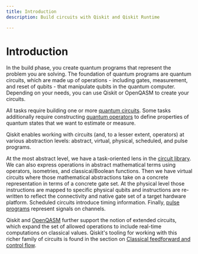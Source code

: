 ```yaml
---
title: Introduction
description: Build circuits with Qiskit and Qiskit Runtime

---
```


# Introduction

In the build phase, you create quantum programs that represent the problem you are solving. The foundation of quantum programs are quantum circuits, which are made up of operations - including gates, measurement, and reset of qubits - that manipulate qubits in the quantum computer.  Depending on your needs, you can use Qiskit or OpenQASM to create your circuits. 

All tasks require building one or more [quantum circuits](circuit-construction). Some tasks additionally require constructing [quantum operators](operators_overview) to define properties of quantum states that we want to estimate or measure.

Qiskit enables working with circuits (and, to a lesser extent, operators) at various abstraction levels: abstract, virtual, physical, scheduled, and pulse programs.

At the most abstract level, we have a task-oriented lens in the [circuit library](circuit-library). We can also express operations in abstract mathematical terms using operators, isometries, and classical/Boolean functions. Then we have virtual circuits where those mathematical abstractions take on a concrete representation in terms of a concrete gate set. At the physical level those instructions are mapped to specific physical qubits and instructions are re-written to reflect the connectivity and native gate set of a target hardware platform. Scheduled circuits introduce timing information. Finally, [pulse programs](pulse) represent signals on channels.

Qiskit and [OpenQASM](introduction-to-qasm) further support the notion of extended circuits, which expand the set of allowed operations to include real-time computations on classical values. Qiskit's tooling for working with this richer family of circuits is found in the section on [Classical feedforward and control flow](classical-feedforward-and-control-flow).